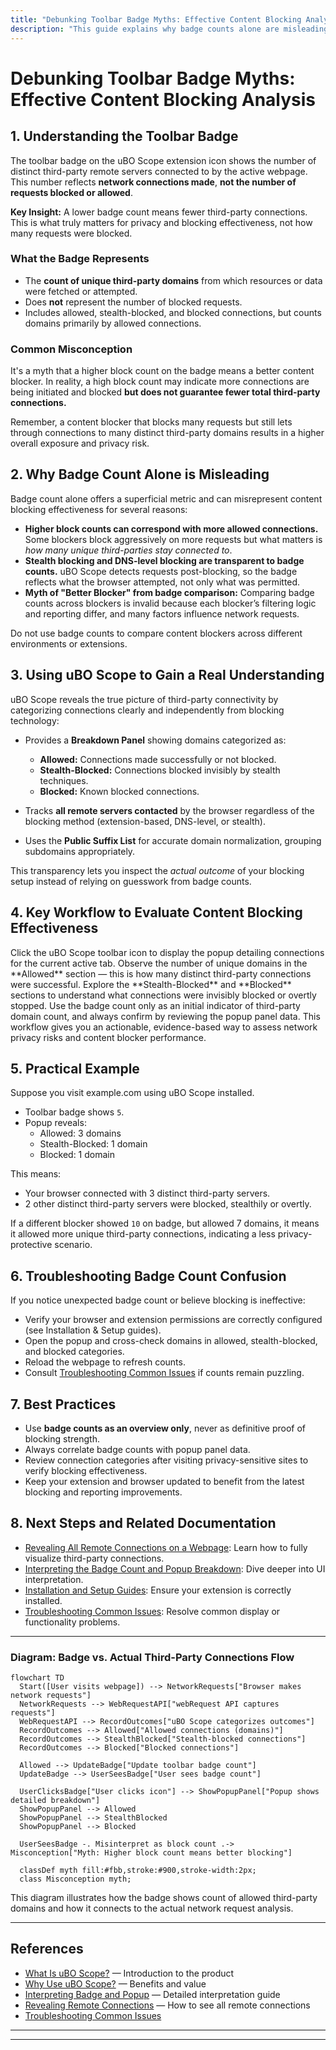 ```yaml
---
title: "Debunking Toolbar Badge Myths: Effective Content Blocking Analysis"
description: "This guide explains why badge counts alone are misleading as a measure of content blocker effectiveness and shows how to use uBO Scope to gain a true picture of third-party connectivity versus superficial metrics."
---
```


# Debunking Toolbar Badge Myths: Effective Content Blocking Analysis

## 1. Understanding the Toolbar Badge

The toolbar badge on the uBO Scope extension icon shows the number of distinct third-party remote servers connected to by the active webpage. This number reflects **network connections made**, **not the number of requests blocked or allowed**.

**Key Insight:** A lower badge count means fewer third-party connections. This is what truly matters for privacy and blocking effectiveness, not how many requests were blocked.

### What the Badge Represents
- The **count of unique third-party domains** from which resources or data were fetched or attempted.
- Does **not** represent the number of blocked requests.
- Includes allowed, stealth-blocked, and blocked connections, but counts domains primarily by allowed connections.

### Common Misconception

It's a myth that a higher block count on the badge means a better content blocker. In reality, a high block count may indicate more connections are being initiated and blocked **but does not guarantee fewer total third-party connections.**

<Tip>
Remember, a content blocker that blocks many requests but still lets through connections to many distinct third-party domains results in a higher overall exposure and privacy risk.
</Tip>

## 2. Why Badge Count Alone is Misleading

Badge count alone offers a superficial metric and can misrepresent content blocking effectiveness for several reasons:

- **Higher block counts can correspond with more allowed connections.** Some blockers block aggressively on more requests but what matters is *how many unique third-parties stay connected to*.
- **Stealth blocking and DNS-level blocking are transparent to badge counts.** uBO Scope detects requests post-blocking, so the badge reflects what the browser attempted, not only what was permitted.
- **Myth of "Better Blocker" from badge comparison:** Comparing badge counts across blockers is invalid because each blocker’s filtering logic and reporting differ, and many factors influence network requests.

<Warning>
Do not use badge counts to compare content blockers across different environments or extensions.
</Warning>

## 3. Using uBO Scope to Gain a Real Understanding

uBO Scope reveals the true picture of third-party connectivity by categorizing connections clearly and independently from blocking technology:

- Provides a **Breakdown Panel** showing domains categorized as:
  - **Allowed:** Connections made successfully or not blocked.
  - **Stealth-Blocked:** Connections blocked invisibly by stealth techniques.
  - **Blocked:** Known blocked connections.

- Tracks **all remote servers contacted** by the browser regardless of the blocking method (extension-based, DNS-level, or stealth).
- Uses the **Public Suffix List** for accurate domain normalization, grouping subdomains appropriately.

This transparency lets you inspect the *actual outcome* of your blocking setup instead of relying on guesswork from badge counts.

## 4. Key Workflow to Evaluate Content Blocking Effectiveness

<Steps>
<Step title="Open the Popup Panel">
Click the uBO Scope toolbar icon to display the popup detailing connections for the current active tab.
</Step>
<Step title="Review the Domain Counts">
Observe the number of unique domains in the **Allowed** section — this is how many distinct third-party connections were successful.
</Step>
<Step title="Check Stealth-Blocked and Blocked Domains">
Explore the **Stealth-Blocked** and **Blocked** sections to understand what connections were invisibly blocked or overtly stopped.
</Step>
<Step title="Interpret the Badge in Context">
Use the badge count only as an initial indicator of third-party domain count, and always confirm by reviewing the popup panel data.
</Step>
</Steps>

<Info>
This workflow gives you an actionable, evidence-based way to assess network privacy risks and content blocker performance.
</Info>

## 5. Practical Example

Suppose you visit example.com using uBO Scope installed.

- Toolbar badge shows `5`.
- Popup reveals:
  - Allowed: 3 domains
  - Stealth-Blocked: 1 domain
  - Blocked: 1 domain

This means:
- Your browser connected with 3 distinct third-party servers.
- 2 other distinct third-party servers were blocked, stealthily or overtly.

If a different blocker showed `10` on badge, but allowed 7 domains, it means it allowed more unique third-party connections, indicating a less privacy-protective scenario.

## 6. Troubleshooting Badge Count Confusion

If you notice unexpected badge count or believe blocking is ineffective:

- Verify your browser and extension permissions are correctly configured (see Installation & Setup guides).
- Open the popup and cross-check domains in allowed, stealth-blocked, and blocked categories.
- Reload the webpage to refresh counts.
- Consult [Troubleshooting Common Issues](https://your-docs-link/getting_started/validation_and_support/troubleshooting_common_issues) if counts remain puzzling.

## 7. Best Practices

- Use **badge counts as an overview only**, never as definitive proof of blocking strength.
- Always correlate badge counts with popup panel data.
- Review connection categories after visiting privacy-sensitive sites to verify blocking effectiveness.
- Keep your extension and browser updated to benefit from the latest blocking and reporting improvements.

## 8. Next Steps and Related Documentation

- [Revealing All Remote Connections on a Webpage](/guides/core-workflows/reveal-remote-connections): Learn how to fully visualize third-party connections.
- [Interpreting the Badge Count and Popup Breakdown](/guides/core-workflows/interpreting-badge-and-popup): Dive deeper into UI interpretation.
- [Installation and Setup Guides](/getting_started/installation_and_setup/installing_ubo_scope): Ensure your extension is correctly installed.
- [Troubleshooting Common Issues](/getting_started/validation_and_support/troubleshooting_common_issues): Resolve common display or functionality problems.

---

### Diagram: Badge vs. Actual Third-Party Connections Flow

```mermaid
flowchart TD
  Start([User visits webpage]) --> NetworkRequests["Browser makes network requests"]
  NetworkRequests --> WebRequestAPI["webRequest API captures requests"]
  WebRequestAPI --> RecordOutcomes["uBO Scope categorizes outcomes"]
  RecordOutcomes --> Allowed["Allowed connections (domains)"]
  RecordOutcomes --> StealthBlocked["Stealth-blocked connections"]
  RecordOutcomes --> Blocked["Blocked connections"]

  Allowed --> UpdateBadge["Update toolbar badge count"]
  UpdateBadge --> UserSeesBadge["User sees badge count"]

  UserClicksBadge["User clicks icon"] --> ShowPopupPanel["Popup shows detailed breakdown"]
  ShowPopupPanel --> Allowed
  ShowPopupPanel --> StealthBlocked
  ShowPopupPanel --> Blocked

  UserSeesBadge -. Misinterpret as block count .-> Misconception["Myth: Higher block count means better blocking"]

  classDef myth fill:#fbb,stroke:#900,stroke-width:2px;
  class Misconception myth;
```

This diagram illustrates how the badge shows count of allowed third-party domains and how it connects to the actual network request analysis.


---

## References

- [What Is uBO Scope?](/overview/intro-value/about-ubo-scope) — Introduction to the product
- [Why Use uBO Scope?](/overview/intro-value/value-proposition) — Benefits and value
- [Interpreting Badge and Popup](/guides/core-workflows/interpreting-badge-and-popup) — Detailed interpretation guide
- [Revealing Remote Connections](/guides/core-workflows/reveal-remote-connections) — How to see all remote connections
- [Troubleshooting Common Issues](/getting_started/validation_and_support/troubleshooting_common_issues)

---

[uBO Scope Official Repository]: https://github.com/gorhill/uBO-Scope

---